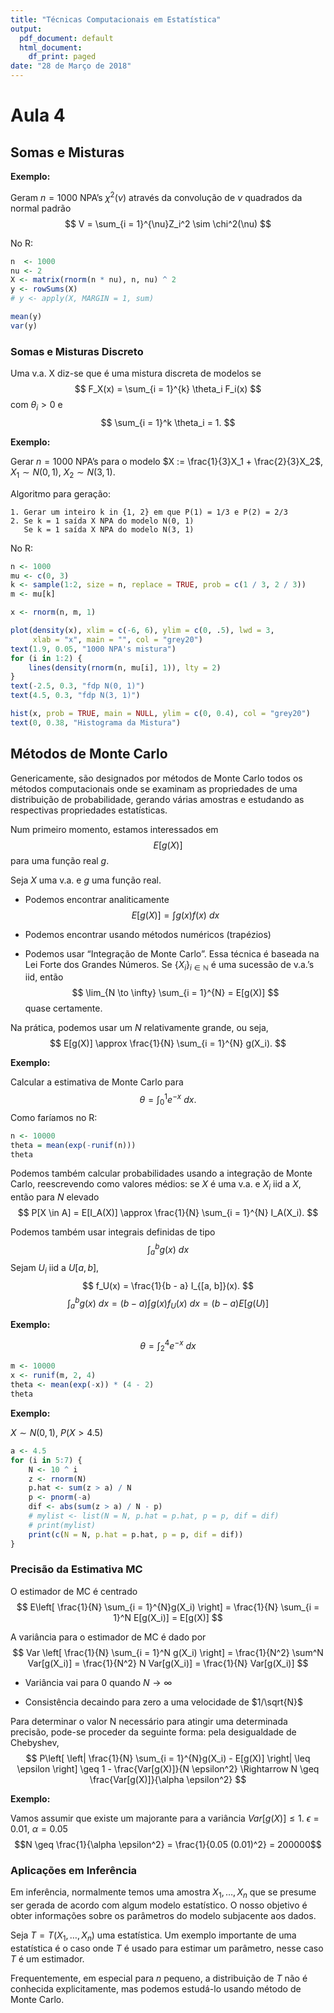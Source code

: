 ```yaml
---
title: "Técnicas Computacionais em Estatística"
output:
  pdf_document: default
  html_document:
    df_print: paged
date: "28 de Março de 2018"
---
```


# Aula 4

## Somas e Misturas

**Exemplo:**

Geram $n = 1000$ NPA's $\chi^2(\nu)$ através da convolução de $\nu$ quadrados da normal padrão
$$
	V = \sum_{i = 1}^{\nu}Z_i^2 \sim \chi^2(\nu)
$$

No R:

```r
n  <- 1000
nu <- 2
X <- matrix(rnorm(n * nu), n, nu) ^ 2
y <- rowSums(X)
# y <- apply(X, MARGIN = 1, sum)

mean(y)
var(y)

```

### Somas e Misturas Discreto

Uma v.a. X diz-se que é uma mistura discreta de modelos se
$$
	F_X(x) = \sum_{i = 1}^{k} \theta_i F_i(x)
$$
com $\theta_i > 0$ e
$$
	\sum_{i = 1}^k \theta_i = 1.
$$


**Exemplo:**

Gerar $n = 1000$ NPA's para o modelo $X := \frac{1}{3}X_1 + \frac{2}{3}X_2$, $X_1 \sim N(0, 1)$, $X_2 \sim N(3, 1)$.

Algoritmo para geração:

	1. Gerar um inteiro k in {1, 2} em que P(1) = 1/3 e P(2) = 2/3
	2. Se k = 1 saída X NPA do modelo N(0, 1)
	   Se k = 1 saída X NPA do modelo N(3, 1)

No R:

```r
n <- 1000
mu <- c(0, 3)
k <- sample(1:2, size = n, replace = TRUE, prob = c(1 / 3, 2 / 3))
m <- mu[k]

x <- rnorm(n, m, 1)

plot(density(x), xlim = c(-6, 6), ylim = c(0, .5), lwd = 3,
	 xlab = "x", main = "", col = "grey20")
text(1.9, 0.05, "1000 NPA's mistura")
for (i in 1:2) {
	lines(density(rnorm(n, mu[i], 1)), lty = 2)
}
text(-2.5, 0.3, "fdp N(0, 1)")
text(4.5, 0.3, "fdp N(3, 1)")

hist(x, prob = TRUE, main = NULL, ylim = c(0, 0.4), col = "grey20")
text(0, 0.38, "Histograma da Mistura")

```

##  Métodos de Monte Carlo

Genericamente, são designados por métodos de Monte Carlo todos os métodos computacionais onde se examinam as propriedades de uma distribuição de probabilidade, gerando várias amostras e estudando as respectivas propriedades estatísticas.

Num primeiro momento, estamos interessados em
$$
	E[g(X)]
$$
para uma função real $g$.

Seja $X$ uma v.a. e $g$ uma função real.

- Podemos encontrar analiticamente
$$
	E[g(X)] = \int g(x) f(x)\ dx
$$
- Podemos encontrar usando métodos numéricos (trapézios)

- Podemos usar "Integração de Monte Carlo".
Essa técnica é baseada na Lei Forte dos Grandes Números.
Se $\{X_i\}_{i \in \mathbb{N}}$ é uma sucessão de v.a.'s iid, então
$$
	\lim_{N \to \infty} \sum_{i = 1}^{N} = E[g(X)]
$$
quase certamente.

Na prática, podemos usar um $N$ relativamente grande, ou seja,
$$
	E[g(X)] \approx \frac{1}{N} \sum_{i = 1}^{N} g(X_i).
$$


**Exemplo:**

Calcular a estimativa de Monte Carlo para
$$
	\theta = \int_0^1 e^{-x}\ dx.
$$
Como faríamos no R:
```r
n <- 10000
theta = mean(exp(-runif(n)))
theta
```

Podemos também calcular probabilidades usando a integração de Monte Carlo, reescrevendo como valores médios:
se $X$ é uma v.a. e $X_i$ iid a $X$, então para $N$ elevado
$$
	P[X \in A] = E[I_A(X)] \approx \frac{1}{N} \sum_{i = 1}^{N}  I_A(X_i).
$$

Podemos também usar integrais definidas de tipo
$$
	\int_{a}^{b} g(x)\ dx
$$
Sejam $U_i$ iid a $U[a, b]$,
$$
	f_U(x) = \frac{1}{b - a} I_{[a, b]}(x).
$$
$$
	\int_{a}^{b} g(x)\ dx = (b - a) \int g(x) f_U(x)\ dx = (b - a) E[g(U)]
$$


**Exemplo:**

$$
	\theta = \int_2^4 e^{-x}\ dx
$$
```r
m <- 10000
x <- runif(m, 2, 4)
theta <- mean(exp(-x)) * (4 - 2)
theta
```


**Exemplo:**

$X \sim N(0, 1)$, $P(X > 4.5)$

```r
a <- 4.5
for (i in 5:7) {
	N <- 10 ^ i
	z <- rnorm(N)
	p.hat <- sum(z > a) / N
	p <- pnorm(-a)
	dif <- abs(sum(z > a) / N - p)
	# mylist <- list(N = N, p.hat = p.hat, p = p, dif = dif)
	# print(mylist)
	print(c(N = N, p.hat = p.hat, p = p, dif = dif))
}
```


### Precisão da Estimativa MC

O estimador de MC é centrado
$$
	E\left[ \frac{1}{N} \sum_{i = 1}^{N}g(X_i) \right] = \frac{1}{N} \sum_{i = 1}^N E[g(X_i)] = E[g(X)]
 $$

A variância para o estimador de MC é dado por
$$
	Var \left[ \frac{1}{N} \sum_{i = 1}^N g(X_i) \right] = \frac{1}{N^2} \sum^N Var[g(X_i)] = \frac{1}{N^2} N Var[g(X_i)] = \frac{1}{N} Var[g(X_i)]
$$

- Variância vai para $0$ quando $N \to \infty$

- Consistência decaindo para zero a uma velocidade de $1/\sqrt{N}$


Para determinar o valor N necessário para atingir uma determinada precisão, pode-se proceder da seguinte forma:
pela desigualdade de Chebyshev,
$$
	P\left[ \left| \frac{1}{N} \sum_{i = 1}^{N}g(X_i) - E[g(X)] \right| \leq \epsilon \right] \geq 1 - \frac{Var[g(X)]}{N \epsilon^2} \Rightarrow N \geq \frac{Var[g(X)]}{\alpha \epsilon^2}
$$


**Exemplo:**

Vamos assumir que  existe um majorante para a variância $Var[g(X)] \leq 1$. $\epsilon = 0.01$, $\alpha = 0.05$
$$N \geq \frac{1}{\alpha \epsilon^2} = \frac{1}{0.05 (0.01)^2} = 200000$$


### Aplicações em Inferência

Em inferência, normalmente temos uma amostra $X_1, \dotsc, X_n$ que se presume ser gerada de acordo com algum modelo estatístico.
O nosso objetivo é obter informações sobre os parâmetros do modelo subjacente aos dados.

Seja $T = T(X_1, \dotsc, X_n)$ uma estatística.
Um exemplo importante de uma estatística é o caso onde $T$ é usado para estimar um parâmetro, nesse caso $T$ é um estimador.

Frequentemente, em especial para $n$ pequeno, a distribuição de $T$ não é conhecida explicitamente, mas podemos estudá-lo usando método de Monte Carlo.